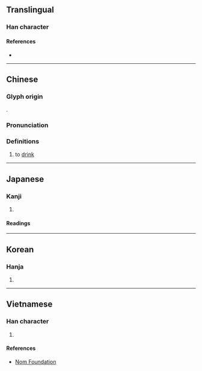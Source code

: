 {{character info/new}}
==Translingual==

===Han character===
{{Han char|rn=76|rad=欠|as=15|sn=19|four=77682|canj=EWNO|ids=⿰⿱叕酉欠}}

====References====
* {{Han ref|kx=0573.020|dkj=16228|dj=0961.010|hdz=32153.110|uh=6B60|ud=27488|bh=F259|bd=62041}}

----

==Chinese==
{{zh-forms|alt=吷}}

===Glyph origin===
{{Han etym}}
{{Han compound|叕|㱃|ls=psc|c1=p|c2=s|abb2=y}}.

===Pronunciation===
{{zh-pron
|m=chuò
|c=zyut3
|mc=y
|oc=y
|ma=
|cat=v
}}

===Definitions===
{{zh-hanzi}}

# to [[drink]]

----

==Japanese==

===Kanji===
{{ja-kanji|grade=|rs=欠15}}

# {{defn|lang=ja|sort=欠15}}

====Readings====
{{ja-readings
|on=せつ, せち
|kun=の-む
}}

----

==Korean==

===Hanja===
{{ko-hanja|hangeul=철|eumhun=|rv=cheol|mr=ch'ŏl|y=chel}}

# {{defn|lang=ko|sort=欠15}}

----

==Vietnamese==

===Han character===
{{vi-readings|rs=欠15|hanviet=[[xoét]], [[xuyết]]}}

# {{defn|lang=vi|sort=欠15}}

====References====
* [http://nomfoundation.org/common/nom_details.php?codepoint=6b60 Nom Foundation]